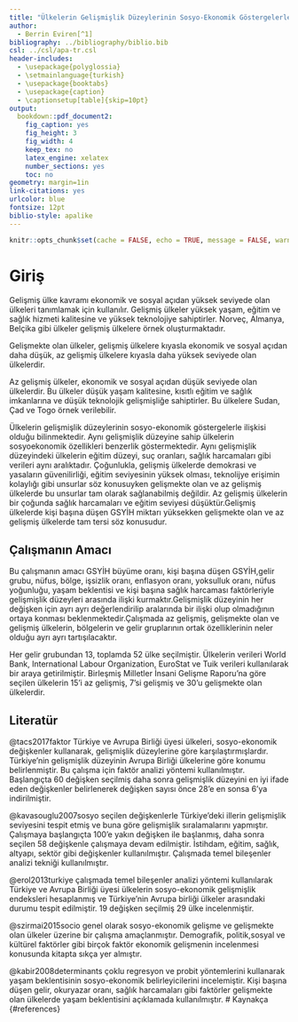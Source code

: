```yaml
---
title: "Ülkelerin Gelişmişlik Düzeylerinin Sosyo-Ekonomik Göstergelerle İlişkisi"
author: 
  - Berrin Eviren[^1]
bibliography: ../bibliography/biblio.bib
csl: ../csl/apa-tr.csl
header-includes:
  - \usepackage{polyglossia}
  - \setmainlanguage{turkish}
  - \usepackage{booktabs}
  - \usepackage{caption} 
  - \captionsetup[table]{skip=10pt}
output:
  bookdown::pdf_document2:
    fig_caption: yes
    fig_height: 3
    fig_width: 4
    keep_tex: no
    latex_engine: xelatex
    number_sections: yes
    toc: no
geometry: margin=1in
link-citations: yes
urlcolor: blue
fontsize: 12pt
biblio-style: apalike
---
```

```r
knitr::opts_chunk$set(cache = FALSE, echo = TRUE, message = FALSE, warning = FALSE)
```

<!-- ======================================================================= -->
<!-- ============================== NOTLAR ================================= -->
<!-- ======================================================================= -->
[^1]: 17080212, [Github Repo](https://github.com/berrineviren/AraSinav)

# Giriş
Gelişmiş ülke kavramı ekonomik ve sosyal açıdan yüksek seviyede olan ülkeleri tanımlamak için kullanılır. Gelişmiş ülkeler yüksek yaşam, eğitim ve sağlık hizmeti kalitesine ve yüksek teknolojiye sahiptirler. Norveç, Almanya, Belçika gibi ülkeler gelişmiş ülkelere örnek oluşturmaktadır. 

Gelişmekte olan ülkeler, gelişmiş ülkelere kıyasla ekonomik ve sosyal açıdan daha düşük, az gelişmiş ülkelere kıyasla daha yüksek seviyede olan ülkelerdir. 

Az gelişmiş ülkeler, ekonomik ve sosyal açıdan düşük seviyede olan ülkelerdir. Bu ülkeler düşük yaşam kalitesine, kısıtlı eğitim ve sağlık imkanlarına ve düşük teknolojik gelişmişliğe sahiptirler. Bu ülkelere Sudan, Çad ve Togo örnek verilebilir.

Ülkelerin gelişmişlik düzeylerinin sosyo-ekonomik göstergelerle ilişkisi olduğu bilinmektedir. Aynı gelişmişlik düzeyine sahip ülkelerin sosyoekonomik özellikleri benzerlik göstermektedir. Aynı gelişmişlik düzeyindeki ülkelerin eğitim düzeyi, suç oranları, sağlık harcamaları gibi verileri aynı aralıktadır. Çoğunlukla, gelişmiş ülkelerde demokrasi ve yasaların güvenilirliği, eğitim seviyesinin yüksek olması, teknolijye erişimin kolaylığı gibi unsurlar söz konusuyken gelişmekte olan ve az gelişmiş ülkelerde bu unsurlar tam olarak sağlanabilmiş değildir. Az gelişmiş ülkelerin bir çoğunda sağlık harcamaları ve eğitim seviyesi düşüktür.Gelişmiş ülkelerde kişi başına düşen GSYİH miktarı yüksekken gelişmekte olan ve az gelişmiş ülkelerde tam tersi söz konusudur.  

## Çalışmanın Amacı
Bu çalışmanın amacı GSYİH büyüme oranı, kişi başına düşen GSYİH,gelir grubu, nüfus, bölge, işsizlik oranı, enflasyon oranı, yoksulluk oranı, nüfus yoğunluğu, yaşam beklentisi ve kişi başına sağlık harcaması faktörleriyle gelişmişlik düzeyleri arasında ilişki kurmaktır.Gelişmişlik düzeyinin her değişken için ayrı ayrı değerlendirilip aralarında bir ilişki olup olmadığının ortaya konması beklenmektedir.Çalışmada az gelişmiş, gelişmekte olan ve gelişmiş ülkelerin, bölgelerin ve gelir gruplarının ortak özelliklerinin neler olduğu ayrı ayrı tartışılacaktır. 

Her gelir grubundan 13, toplamda 52 ülke seçilmiştir. Ülkelerin verileri World Bank, International Labour Organization, EuroStat ve Tuik verileri kullanılarak bir araya getirilmiştir. Birleşmiş Milletler İnsani Gelişme Raporu'na göre seçilen ülkelerin 15'i az gelişmiş, 7'si gelişmiş ve 30'u gelişmekte olan ülkelerdir. 

## Literatür 
@tacs2017faktor Türkiye ve Avrupa Birliği üyesi ülkeleri, sosyo-ekonomik değişkenler kullanarak, gelişmişlik düzeylerine göre karşılaştırmışlardır. Türkiye'nin gelişmişlik düzeyinin Avrupa Birliği ülkelerine göre konumu belirlenmiştir. Bu çalışma için faktör analizi yöntemi kullanılmıştır. Başlangıçta 60 değişken seçilmiş daha sonra gelişmişlik düzeyini en iyi ifade eden değişkenler belirlenerek değişken sayısı önce 28'e en sonsa 6'ya indirilmiştir.

@kavasouglu2007sosyo seçilen değişkenlerle Türkiye'deki illerin gelişmişlik seviyesini tespit etmiş ve buna göre gelişmişlik sıralamalarını yapmıştır. Çalışmaya başlangıçta 100'e yakın değişken ile başlanmış, daha sonra seçilen 58 değişkenle çalışmaya devam edilmiştir. İstihdam, eğitim, sağlık, altyapı, sektör gibi değişkenler kullanılmıştır. Çalışmada temel bileşenler analizi tekniği kullanılmıştır. 

@erol2013turkiye çalışmada temel bileşenler analizi yöntemi kullanılarak Türkiye ve Avrupa Birliği üyesi ülkelerin sosyo-ekonomik gelişmişlik endeksleri hesaplanmış ve Türkiye'nin Avrupa birliği ülkeler arasındaki durumu tespit edilmiştir. 19 değişken seçilmiş 29 ülke incelenmiştir.

@szirmai2015socio genel olarak sosyo-ekonomik gelişme ve gelişmekte olan ülkeler üzerine bir çalışma amaçlanmıştır. Demografik, politik,sosyal ve kültürel faktörler gibi birçok faktör ekonomik gelişmenin incelenmesi konusunda kitapta sıkça yer almıştır. 

@kabir2008determinants çoklu regresyon ve probit yöntemlerini kullanarak 
yaşam beklentisinin sosyo-ekonomik belirleyicilerini incelemiştir. Kişi başına düşen gelir, okuryazar oranı, sağlık harcamaları gibi faktörler gelişmekte olan ülkelerde yaşam beklentisini açıklamada kullanılmıştır. 
\newpage
# Kaynakça {#references}
<div id="refs"></div>

